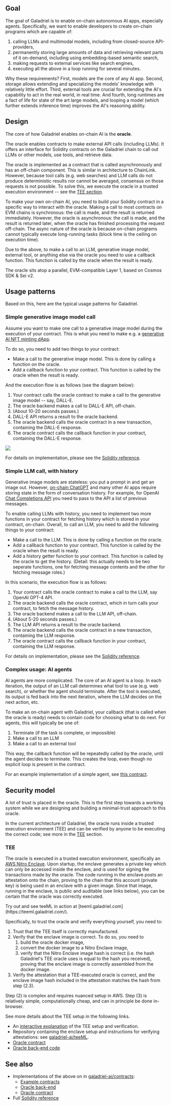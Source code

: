 
## Goal

The goal of Galadriel is to enable on-chain autonomous AI apps, especially agents. Specifically, we want to enable developers to create on-chain programs which are capable of:

1. calling LLMs and multimodal models, including from closed-source API-providers,
1. permanently storing large amounts of data and retrieving relevant parts of it on-demand, including using embedding-based semantic search,
1. making requests to external services like search engines,
1. executing all the above in a loop running for several minutes.

Why these requirements? First, models are the core of any AI app. Second, storage allows extending and specializing the models' knowledge with relatively little effort. Third, external tools are crucial for extending the AI's capability to act in the real world, in real time. And fourth, long runtimes are a fact of life for state of the art large models, and looping a model (which further extends inference time) improves the AI's reasoning ability.

## Design

The core of how Galadriel enables on-chain AI is the **oracle**.

The oracle enables contracts to make external API calls (including LLMs). It offers an interface for Solidity contracts on the Galadriel chain to call out LLMs or other models, use tools, and retrieve data.

The oracle is implemented as a contract that is called asynchronously and has an off-chain component. This is similar in architecture to ChainLink. However, because tool calls (e.g. web searches) and LLM calls do not produce deterministic results nor cannot be averaged, consensus on those requests is not possible. To solve this, we execute the oracle in a trusted execution environment -- see the [TEE section](#tee).

To make your own on-chain AI, you need to build your Solidity contract in a specific way to interact with the oracle. Making a call to most contracts on EVM chains is synchronous: the call is made, and the result is returned immediately. However, the oracle is asynchronous: the call is made, and the result is returned later, when the oracle has finished processing the request off-chain. The async nature of the oracle is because on-chain programs cannot typically execute long-running tasks (block time is the ceiling on execution time).

Due to the above, to make a call to an LLM, generative image model, external tool, or anything else via the oracle you need to use a callback function. This function is called by the oracle when the result is ready.

The oracle sits atop a parallel, EVM-compatible Layer 1, based on Cosmos SDK & Sei v2.

## Usage patterns

Based on this, here are the typical usage patterns for Galadriel.

### Simple generative image model call

Assume you want to make one call to a generative image model during the execution of your contract. This is what you need to make e.g. a [generative AI NFT minting dApp](/use-cases#generative-ai-nft-minter).

To do so, you need to add two things to your contract:

* Make a call to the generative image model. This is done by calling a function on the oracle.
* Add a callback function to your contract. This function is called by the oracle when the result is ready.

And the execution flow is as follows (see the diagram below):

1. Your contract calls the oracle contract to make a call to the generative image model -- say, DALL-E.
2. The oracle backend makes a call to DALL-E API, off-chain.
3. (About 10-20 seconds passes.)
4. DALL-E API returns a result to the oracle backend.
5. The oracle backend calls the oracle contract in a new transaction, containing the DALL-E response.
6. The oracle contract calls the callback function in your contract, containing the DALL-E response.

<img src="images/architecture.jpg" />

For details on implementation, please see the [Solidity reference](/reference).

### Simple LLM call, with history

Generative image models are stateless: you put a prompt in and get an image out. However, [on-chain ChatGPT](/use-cases#on-chain-chatgpt) and many other AI apps require storing state in the form of conversation history. For example, for OpenAI [Chat Completions API](https://platform.openai.com/docs/guides/text-generation/chat-completions-api) you need to pass to the API a list of previous messages.

To enable calling LLMs with history, you need to implement two more functions in your contract for fetching history which is stored in your contract, on-chain. Overall, to call an LLM, you need to add the following things to your contract:

* Make a call to the LLM. This is done by calling a function on the oracle.
* Add a callback function to your contract. This function is called by the oracle when the result is ready.
* Add a history getter function to your contract. This function is called by the oracle to get the history. (Detail: this actually needs to be two seperate functions, one for fetching message contents and the other for fetching message roles.)

In this scenario, the execution flow is as follows:

1. Your contract calls the oracle contract to make a call to the LLM, say OpenAI GPT-4 API.
2. The oracle backend calls the oracle contract, which in turn calls your contract, to fetch the message history.
3. The oracle backend makes a call to the LLM API, off-chain.
4. (About 5-20 seconds passes.)
5. The LLM API returns a result to the oracle backend.
6. The oracle backend calls the oracle contract in a new transaction, containing the LLM response.
7. The oracle contract calls the callback function in your contract, containing the LLM response.

For details on implementation, please see the [Solidity reference](/reference).

### Complex usage: AI agents

AI agents are more complicated. The core of an AI agent is a loop. In each iteration, the output of an LLM call determines what tool to use (e.g. web search), or whether the agent should terminate. After the tool is executed, its output is fed back into the next iteration, where the LLM decides on the next action, etc.

To make an on-chain agent with Galadriel, your callback (that is called when the oracle is ready) needs to contain code for choosing what to do next. For agents, this will typically be one of:

1. Terminate (if the task is complete, or impossible)
2. Make a call to an LLM
3. Make a call to an external tool

This way, the callback function will be repeatedly called by the oracle, until the agent decides to terminate. This creates the loop, even though no explicit loop is present in the contract.

For an example implementation of a simple agent, see [this contract](https://github.com/galadriel-ai/contracts/blob/main/contracts/contracts/Agent.sol).

## Security model

A lot of trust is placed in the oracle. This is the first step towards a working system while we are designing and building a minimal-trust approach to this oracle.

In the current architecture of Galadriel, the oracle runs inside a trusted execution environment (TEE) and can be verified by anyone to be executing the correct code; see more in the [TEE](#tee) section.

### TEE

The oracle is executed in a trusted execution environment, specifically an [AWS Nitro Enclave](https://aws.amazon.com/ec2/nitro/nitro-enclaves/). Upon startup, the enclave generates a private key which can only be accessed inside the enclave, and is used for signing the transactions made by the oracle. The code running in the enclave posts an attestation onto the chain, proving to the chain that this account (private key) is being used in an enclave with a given image. Since that image, running in the enclave, is public and auditable (see links below), you can be certain that the oracle was correctly executed.

<Tip>
    Try out and see teeML in action at [teeml.galadriel.com](https://teeml.galadriel.com/).
</Tip>

Specifically, to trust the oracle and verify everything yourself, you need to:
1. Trust that the TEE itself is correctly manufactured.
2. Verify that the enclave image is correct. To do so, you need to
    1. build the oracle docker image,
    2. convert the docker image to a Nitro Enclave image,
    3. verify that the Nitro Enclave image hash is correct (i.e. the hash Galadriel's TEE oracle uses is equal to the hash you received), proving that the enclave image is correctly assembled from the docker image.
3. Verify the attestation that a TEE-executed oracle is correct, and the enclave image hash included in the attestation matches the hash from step (2.3).

Step (2) is complex and requires nuanced setup in AWS. Step (3) is relatively simple, computationally cheap, and can in principle be done in-browser.

See more details about the TEE setup in the following links.

* An [interactive explanation](https://teeml.galadriel.com/) of the TEE setup and verification.
* Repository containing the enclave setup and instructions for verifying attestations: see [galadriel-ai/teeML](https://github.com/galadriel-ai/teeML.git).
* [Oracle contract](https://github.com/galadriel-ai/contracts/blob/main/contracts/contracts/ChatOracle.sol)
* [Oracle back-end code](https://github.com/galadriel-ai/contracts/tree/main/oracles)


## See also

* Implementations of the above on in [galadriel-ai/contracts](https://github.com/galadriel-ai/contracts):
    * [Example contracts](https://github.com/galadriel-ai/contracts/tree/main/contracts/contracts)
    * [Oracle back-end](https://github.com/galadriel-ai/contracts/tree/main/oracles)
    * [Oracle contract](https://github.com/galadriel-ai/contracts/blob/main/contracts/contracts/ChatOracle.sol)
* Full [Solidity reference](/reference)